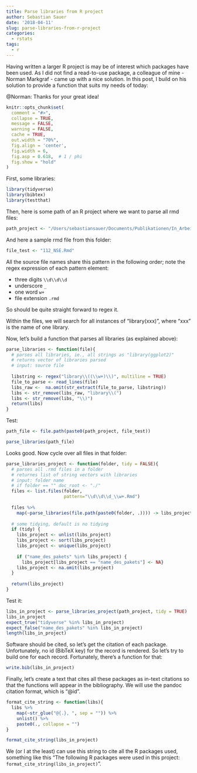 ```yaml
---
title: Parse libraries from R project
author: Sebastian Sauer
date: '2018-04-11'
slug: parse-libraries-from-r-project
categories:
  - rstats
tags:
  - r
---
```



Having written a larger R project is may be of interest which packages have been used. As I did not find a read-to-use package, a colleague of mine - Norman Markgraf - came up with a nice solution. In this post, I build on his solution to provide a function that suits my needs of today:

@Norman: Thanks for your great idea!


```r
knitr::opts_chunk$set(
  comment = "#>",
  collapse = TRUE,
  message = FALSE,
  warning = FALSE,
  cache = TRUE,
  out.width = "70%",
  fig.align = 'center',
  fig.width = 6,
  fig.asp = 0.618,  # 1 / phi
  fig.show = "hold"
)

```


First, some libraries:

```r
library(tidyverse)
library(bibtex)
library(testthat)
```


Then, here is some path of an R project where we want to parse all rmd files:

```r
path_project <- "/Users/sebastiansauer/Documents/Publikationen/In_Arbeit/Statistik__21/"
```

And here a sample rmd file from this folder:

```r
file_test <- "112_NSE.Rmd"
```

All the source file names share this pattern in the following order; note the regex expression of each pattern element:

- three digits `\\d\\d\\d`
- underscore `_`
- one word `w+`
- file extension `.rmd`


So should be quite straight forward to regex it.


Within the files, we will search for all instances of "library(xxx)", where "xxx" is the name of one library.


Now, let's build a function that parses all libraries (as explained above):


```r
parse_libraries <- function(file){
  # parses all libraries, ie., all strings as "library(ggplot2)"
  # returns vector of libraries parsed
  # input: source file
  
  libstring <- regex("library\\((\\w+)\\)", multiline = TRUE)
  file_to_parse <- read_lines(file)
  libs_raw <-  na.omit(str_extract(file_to_parse, libstring))
  libs <- str_remove(libs_raw, "library\\(")
  libs <- str_remove(libs, "\\)")
  return(libs)
}
```


Test:

```r

path_file <- file.path(paste0(path_project, file_test))

parse_libraries(path_file)
```


Looks good. Now cycle over all files in that folder:


```r
parse_libraries_project <- function(folder, tidy = FALSE){
  # parses all .rmd files in a folder
  # returnes list of string vectors with libraries
  # input: folder name
  # if folder == "" doc_root <- "./"
  files <- list.files(folder, 
                      pattern="\\d\\d\\d_\\w+.Rmd")
   
  files %>% 
    map(~parse_libraries(file.path(paste0(folder, .)))) -> libs_project
  
  # some tidying, default is no tidying
  if (tidy) {
    libs_project <- unlist(libs_project) 
    libs_project <- sort(libs_project)
    libs_project <- unique(libs_project)
    
    if ("name_des_pakets" %in% libs_project) {
      libs_project[libs_project == "name_des_pakets"] <- NA}
    libs_project <- na.omit(libs_project)
  }
  
  return(libs_project)
}
```


Test it:

```r
libs_in_project <- parse_libraries_project(path_project, tidy = TRUE)
libs_in_project
expect_true("tidyverse" %in% libs_in_project)
expect_false("name_des_pakets" %in% libs_in_project)
length(libs_in_project)
```




Software should be cited, so let's get the citation of each package. Unfortunately, no id (BibTeX key) for the record is rendered. So let's try to build one for each record. Fortunately, there's a function for that:

```r
write.bib(libs_in_project)
```


Finally, let's create a text that cites all these packages as in-text citations so that the functions will appear in the bibliography. We will use the pandoc citation format, which is "@id".

```r
format_cite_string <- function(libs){
  libs %>% 
    map(~str_glue("@{.}, ", sep = "")) %>% 
    unlist() %>% 
    paste0(., collapse = "")
}
```


```r
format_cite_string(libs_in_project)
```


We (or I at the least) can use this string to cite all the R packages used, something like this "The following R packages were used in this project: `format_cite_string(libs_in_project)`".


